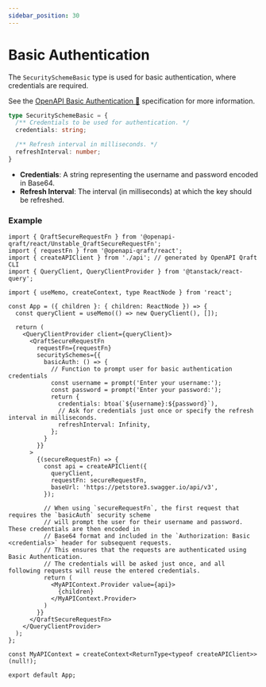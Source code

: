 ```yaml
---
sidebar_position: 30
---
```


# Basic Authentication

The `SecuritySchemeBasic` type is used for basic authentication, where credentials are required.

See the [OpenAPI Basic Authentication 🔗](https://swagger.io/docs/specification/authentication/basic-authentication/) specification for more information.

```ts
type SecuritySchemeBasic = {
  /** Credentials to be used for authentication. */
  credentials: string;

  /** Refresh interval in milliseconds. */
  refreshInterval: number;
}
```

- **Credentials**: A string representing the username and password encoded in Base64.
- **Refresh Interval**: The interval (in milliseconds) at which the key should be refreshed.

### Example

```tsx
import { QraftSecureRequestFn } from '@openapi-qraft/react/Unstable_QraftSecureRequestFn';
import { requestFn } from '@openapi-qraft/react';
import { createAPIClient } from './api'; // generated by OpenAPI Qraft CLI
import { QueryClient, QueryClientProvider } from '@tanstack/react-query';

import { useMemo, createContext, type ReactNode } from 'react';

const App = ({ children }: { children: ReactNode }) => {
  const queryClient = useMemo(() => new QueryClient(), []);

  return (
    <QueryClientProvider client={queryClient}>
      <QraftSecureRequestFn
        requestFn={requestFn}
        securitySchemes={{
          basicAuth: () => {
            // Function to prompt user for basic authentication credentials
            const username = prompt('Enter your username:');
            const password = prompt('Enter your password:');
            return {
              credentials: btoa(`${username}:${password}`),
              // Ask for credentials just once or specify the refresh interval in milliseconds.
              refreshInterval: Infinity,
            };
          }
        }}
      >
        {(secureRequestFn) => {
          const api = createAPIClient({
            queryClient,
            requestFn: secureRequestFn,
            baseUrl: 'https://petstore3.swagger.io/api/v3',
          });

          // When using `secureRequestFn`, the first request that requires the `basicAuth` security scheme
          // will prompt the user for their username and password. These credentials are then encoded in
          // Base64 format and included in the `Authorization: Basic <credentials>` header for subsequent requests.
          // This ensures that the requests are authenticated using Basic Authentication.
          // The credentials will be asked just once, and all following requests will reuse the entered credentials.
          return (
            <MyAPIContext.Provider value={api}>
              {children}
            </MyAPIContext.Provider>
          )
        }}
      </QraftSecureRequestFn>
    </QueryClientProvider>
  );
};

const MyAPIContext = createContext<ReturnType<typeof createAPIClient>>(null!);

export default App;
```

